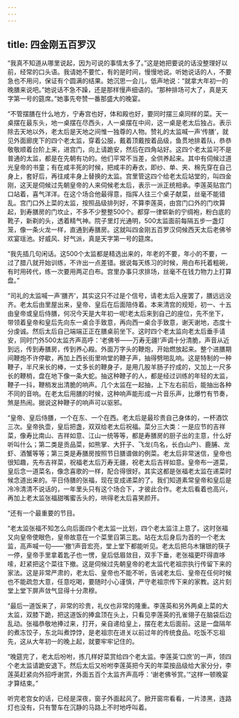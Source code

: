 ```yaml
---
---
---
```

title: 四金刚五百罗汉
---



“我真不知道从哪里说起，因为可说的事情太多了。”这是她把要说的话没整理好以前，经常的口头语。我请她不要忙，有的是时间，慢慢地说。听她说话的人，不要急也不用问，保证有个圆满的结果。她沉思一会儿，低声地说：“就拿大年初一的晚膳来说吧。”她说话不急不躁，还是那样慢声细语的。“那种排场可大了，真是天字第一号的筵席。”她事先夸赞一番那盛大的晚宴。

“不管摆膳在什么地方，宁寿宫也好，体和殿也好，要同时摆三桌同样的菜。天一桌摆在最东头，地一桌摆在尽西头，人一桌摆在中间，这一桌是老太后独占。表示除去天地以外，老太后是天地之间惟一独尊的人物。赞礼的太监喊一声‘传膳’，就见外面廊庑下的四个老太监，穿着公服，戴着顶戴按着品级，鱼贯地排着队，恭恭敬敬顺着台阶上来，进宫门，向上请跪安，然后在四角站好。这四个老太监可不是普通的太监，都是在先朝有功的。他们平常不当差，全供养起来。其中有伺候过道光皇帝的书童；有在咸丰死的时候，把咸丰的寿衣，即纱、单、夹、棉先穿在自己身上，套好后，再往咸丰身上替换的太监。宫里管这四个给老太后站堂的，叫四金刚，这天是伺候过先朝皇帝的人来伺候老太后，表示一派正统相承。李莲英贴宫门口站着，喜气洋洋。在这个场合他最得意，指挥人往三个桌子献菜，丝毫不能错乱。宫门口外上菜的太监，按照品级排列好，不算李莲英，由宫门口外的门坎算起，到寿膳房的门坎止，不多不少整整500个。都穿一律崭新的宁绸袍，粉白底的靴子，新剃的头，透着精气神。院子里灯光通明，500太监面前每隔五步一盏灯笼，像一条火龙一样，直通到寿膳房。这就叫四金刚五百罗汉伺候西天太后老佛爷欢宴瑶池。好威风、好气派，真是天字第一号的筵席。

“我先插几句闲话。这500个太监都是精选出来的，年老的不要，年小的不要，一过了腊八就开始训练，不许出一点差错。据说每天练习的时候，用白布托着粗碗，有时用砖代，练一次要用两疋白布。宫里办事只求排场，丝毫不在钱力物力上打算盘。”

“司礼的太监喊一声‘膳齐’，其实这只不过是个信号，请老太后入座罢了，膳远远没齐。老太后由里屋出来，皇帝、皇后在后面陪侍着。本来清宫的规矩，初一、十五由皇帝或皇后侍膳，何况今天是大年初一呢!老太后来到自己的座位，先不坐下，带领着皇帝和皇后先向东一桌合手致意，再向西一桌合手致意，谢天谢地，态度十分虔诚。然后太后自己端端正正在膳桌前坐下。这时四个老太监向老太后垂手请安，同时门外500太监齐声高呼：‘老佛爷——万寿无疆!’声调十分清脆，声音从近到远，传到寿膳房，传到养心殿。外面万字头的鞭炮，开始燃放起来。整个进膳期间鞭炮不许停歇，再加上西长街里响堂的鞭子声，抽得劈啪乱响。这是特制的一种鞭子，半尺来长的棒，一丈多长的鞭身子，是用几股羊肠子拧成的，又加上一尺多长的鞭梢，盘在地下像一条大蛇。抽这种鞭子的人，都是经过训练的年轻的太监，鞭子一抖，鞭梢发出清脆的响声。几个太监在一起抽，上下左右前后，能抽出各种不同的音响。在老太后用膳的时候，这种响声能形成一片音乐声，比爆竹有节奏，煞是热闹。据说这种鞭子的响声可以驱邪。

“皇帝、皇后侍膳，一个在东、一个在西。老太后是最珍贵自己身体的，一杯酒饮三次。皇帝执壶，皇后把盏，双双给老太后祝福。菜分三大类：一是应节的吉祥菜，像寿比南山、吉祥如意、江山一统等等，都是寿膳房的厨子出的主意，什么好听叫什么；第二类是贡品菜，如熊掌、大犴子、飞龙(鸟名，长白山产)、鹿脯、龙虾、酒蟹等等；第三类是寿膳房按照节日膳谱做的例菜。老太后非常迷信，皇帝也很知趣，先布吉祥菜，祝福老太后万寿无疆，祝老太后吉祥如意。皇帝布一道菜，皇后念一道菜名，像念喜歌的一样，配合得很好。其实这都是张福老太监在递菜时候念道出来的。平日侍膳的张福，现在变成递菜的了。我们知道素常皇帝和皇后是冷冷清清不说话的，一年里头只有这个场合下，才彼此合作。老太后看着也高兴，再加上老太监张福甜嘴蜜舌头的，哄得老太后喜笑颜开。

“还有一个最重要的节目。

“老太监张福不知怎么向后面四个老太监一比划，四个老太监注上意了。这时张福又向皇帝使眼色，皇帝故意在一个菜里舀第三匙。站在太后身后为首的一个老太监，高声喊一句——‘撤’!声音宏亮，堂上堂下都能听见。老太后把乌木镶银的筷子一停，皇帝手里拿着匙子也一愣，皇后低眉敛目，双手下垂，老张福更吓得直哆嗦，赶紧把这个菜往下撤。这是伺候过先朝皇帝的老太监代老祖宗执行传留下来的家法。这是非常严肃的，老太后、皇帝也不能不听，告诫老太后、皇帝在任何时候也不能疏忽大意，任意吃喝，要随时小心谨慎，严守老祖宗传下来的家教。这片刻堂上堂下屏声敛气显得十分肃穆。

“最后一道饭来了，非常的珍贵，礼仪也非常的隆重。李莲英和另外两桌上菜的大太监，双膝下跪，把这道饭的捧盒顶在头上，只看见李莲英的孔雀翎子在脑袋后边乱动。张福恭敬地捧过来，打开，亲自递给皇上，摆在老太后面前。这是一盘隔年的煮冻饺子，东北叫煮饽饽，是老祖宗在进关以前过年的传统食品。吃饭不忘祖先，这从大年初一的晚上起，就要牢牢记住的。

“晚筵完了，老太后吩咐，拣几样好菜赏给四个老太监。李莲英‘口庶’的一声，领四个老太监请跪安退下。然后太后又吩咐李莲英把今天的年菜按品级给大家分分，李莲英赶紧向外招呼谢赏，外面五百个太监齐声高呼：‘谢老佛爷赏。’“这样一顿晚宴才算结束。”

听完老宫女的话，已经是深夜，窗子外面起风了。掀开窗帘看看，一片漆黑，连路灯也没有，只有警车在沉静的马路上不时地呼叫着。